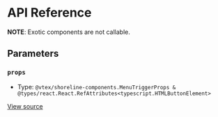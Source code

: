 # API Reference

**NOTE**: Exotic components are not callable.

## Parameters

### `props`

- Type: `@vtex/shoreline-components.MenuTriggerProps & @types/react.React.RefAttributes<typescript.HTMLButtonElement>`

[View source](https://github.com/vtex/shoreline/blob/55e0ee3/packages/components/src/menu/menu-trigger.tsx#L6)
